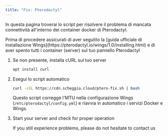 ```yaml
---
title: "Fix: Pterodactyl"
---
```


In questa pagina troverai lo script per risolvere il problema di mancata connettività all'interno dei container docker di Pterodactyl.

<Warning>
   Prima di procedere assicurati di aver segutito la [guida ufficiale di installazione Wings](https://pterodactyl.io/wings/1.0/installing.html) e di aver spento tutti i container (server) sul tuo pannello Pterodactyl
</Warning>

1. Se non presente, installa cURL sul tuo server

   ```bash
   apt install curl
   ```
2. Esegui lo script automatico

   ```bash
   curl -sSL https://cdn.scheggia.cloud/ptero-fix.sh | bash
   ```
   
   Questo script corregge l'MTU nella configurazione Wings (`/etc/pterodactyl/config.yml`) e riavvia in automatico i servizi Docker e Wings.
3. Start your server and check for proper operation

   If you still experience problems, please do not hesitate to contact us